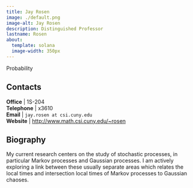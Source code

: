 ```yaml
---
title: Jay Rosen
image: ./default.png
image-alt: Jay Rosen
description: Distinguished Professor
lastname: Rosen
about:
  template: solana
  image-width: 350px
---
```



Probability


## Contacts

<i class="bi bi-door-open"></i> **Office** | 1S-204 <br/>
<i class="bi bi-telephone"></i> **Telephone** | x3610 <br/>
<i class="bi bi-mailbox"></i> **Email** | `jay.rosen at csi.cuny.edu` <br/>
<i class="bi bi-x-diamond"></i> **Website**  | [http://www.math.csi.cuny.edu/~rosen](http://www.math.csi.cuny.edu/~rosen) <br/>

## Biography

My current research centers on the study of stochastic processes, in
particular Markov processes and Gaussian processes. I am actively
exploring a link between these usually separate areas which relates
the local times and intersection local times of Markov processes to
Gaussian chaoses.


